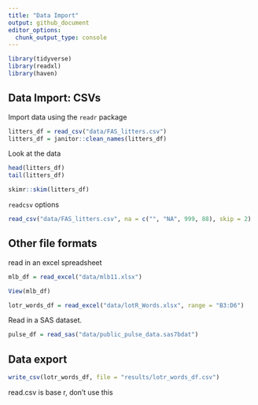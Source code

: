 ```yaml
---
title: "Data Import"
output: github_document
editor_options: 
  chunk_output_type: console
---
```

```r
library(tidyverse)
library(readxl)
library(haven)
```


## Data Import: CSVs

Import data using the `readr` package

```r
litters_df = read_csv("data/FAS_litters.csv")
litters_df = janitor::clean_names(litters_df)
```

Look at the data

```r
head(litters_df)
tail(litters_df)
```

```r
skimr::skim(litters_df)
```

`readcsv` options

```r
read_csv("data/FAS_litters.csv", na = c("", "NA", 999, 88), skip = 2)
```


## Other file formats

read in an excel spreadsheet

```r
mlb_df = read_excel("data/mlb11.xlsx")
```

```r
View(mlb_df)
```

```r
lotr_words_df = read_excel("data/lotR_Words.xlsx", range = "B3:D6")
```

Read in a SAS dataset.

```r
pulse_df = read_sas("data/public_pulse_data.sas7bdat")
```


## Data export

```r
write_csv(lotr_words_df, file = "results/lotr_words_df.csv")
```

read.csv is base r, don't use this

